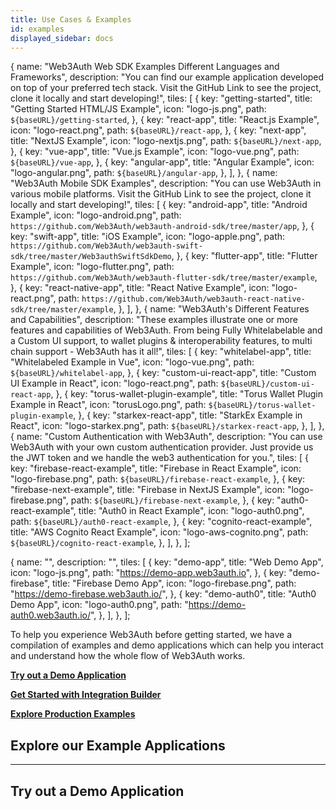 ```yaml
---
title: Use Cases & Examples
id: examples
displayed_sidebar: docs
---
```




  {
    name: "Web3Auth Web SDK Examples Different Languages and Frameworks",
    description:
      "You can find our example application developed on top of your preferred tech stack. Visit the GitHub Link to see the project, clone it locally and start developing!",
    tiles: [
      {
        key: "getting-started",
        title: "Getting Started HTML/JS Example",
        icon: "logo-js.png",
        path: `${baseURL}/getting-started`,
      },
      {
        key: "react-app",
        title: "React.js Example",
        icon: "logo-react.png",
        path: `${baseURL}/react-app`,
      },
      {
        key: "next-app",
        title: "NextJS Example",
        icon: "logo-nextjs.png",
        path: `${baseURL}/next-app`,
      },
      {
        key: "vue-app",
        title: "Vue.js Example",
        icon: "logo-vue.png",
        path: `${baseURL}/vue-app`,
      },
      {
        key: "angular-app",
        title: "Angular Example",
        icon: "logo-angular.png",
        path: `${baseURL}/angular-app`,
      },
    ],
  },
  {
    name: "Web3Auth Mobile SDK Examples",
    description: "You can use Web3Auth in various mobile platforms. Visit the GitHub Link to see the project, clone it locally and start developing!",
    tiles: [
      {
        key: "android-app",
        title: "Android Example",
        icon: "logo-android.png",
        path: `https://github.com/Web3Auth/web3auth-android-sdk/tree/master/app`,
      },
      {
        key: "swift-app",
        title: "iOS Example",
        icon: "logo-apple.png",
        path: `https://github.com/Web3Auth/web3auth-swift-sdk/tree/master/Web3authSwiftSdkDemo`,
      },
      {
        key: "flutter-app",
        title: "Flutter Example",
        icon: "logo-flutter.png",
        path: `https://github.com/Web3Auth/web3auth-flutter-sdk/tree/master/example`,
      },
      {
        key: "react-native-app",
        title: "React Native Example",
        icon: "logo-react.png",
        path: `https://github.com/Web3Auth/web3auth-react-native-sdk/tree/master/example`,
      },
    ],
  },
  {
    name: "Web3Auth's Different Features and Capabilities",
    description:
      "These examples illustrate one or more features and capabilities of Web3Auth. From being Fully Whitelabelable and a Custom UI support, to wallet plugins & interoperability features, to multi chain support - Web3Auth has it all!",
    tiles: [
      {
        key: "whitelabel-app",
        title: "Whitelabeled Example in Vue",
        icon: "logo-vue.png",
        path: `${baseURL}/whitelabel-app`,
      },
      {
        key: "custom-ui-react-app",
        title: "Custom UI Example in React",
        icon: "logo-react.png",
        path: `${baseURL}/custom-ui-react-app`,
      },
      {
        key: "torus-wallet-plugin-example",
        title: "Torus Wallet Plugin Example in React",
        icon: "torusLogo.png",
        path: `${baseURL}/torus-wallet-plugin-example`,
      },
      {
        key: "starkex-react-app",
        title: "StarkEx Example in React",
        icon: "logo-starkex.png",
        path: `${baseURL}/starkex-react-app`,
      },
    ],
  },
  {
    name: "Custom Authentication with Web3Auth",
    description:
      "You can use Web3Auth with your own custom authentication provider. Just provide us the JWT token and we handle the web3 authentication for you.",
    tiles: [
      {
        key: "firebase-react-example",
        title: "Firebase in React Example",
        icon: "logo-firebase.png",
        path: `${baseURL}/firebase-react-example`,
      },
      {
        key: "firebase-next-example",
        title: "Firebase in NextJS Example",
        icon: "logo-firebase.png",
        path: `${baseURL}/firebase-next-example`,
      },
      {
        key: "auth0-react-example",
        title: "Auth0 in React Example",
        icon: "logo-auth0.png",
        path: `${baseURL}/auth0-react-example`,
      },
      {
        key: "cognito-react-example",
        title: "AWS Cognito React Example",
        icon: "logo-aws-cognito.png",
        path: `${baseURL}/cognito-react-example`,
      },
    ],
  },
];

  {
    name: "",
    description: "",
    tiles: [
      {
        key: "demo-app",
        title: "Web Demo App",
        icon: "logo-js.png",
        path: "https://demo-app.web3auth.io",
      },
      {
        key: "demo-firebase",
        title: "Firebase Demo App",
        icon: "logo-firebase.png",
        path: "https://demo-firebase.web3auth.io/",
      },
      {
        key: "demo-auth0",
        title: "Auth0 Demo App",
        icon: "logo-auth0.png",
        path: "https://demo-auth0.web3auth.io/",
      },
    ],
  },
];

To help you experience Web3Auth before getting started, we have a compilation of examples and demo applications which can help you interact and
understand how the whole flow of Web3Auth works.

**[Try out a Demo Application](#try-out-a-demo-application)**

**[Get Started with Integration Builder](/integration-builder)**

**[Explore Production Examples](./productionexamples)**

## Explore our Example Applications

---

<Tiles tileGroups={ExampleData} />

## Try out a Demo Application

<Tiles tileGroups={DemoData} />
